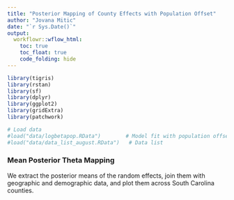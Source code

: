```yaml
---
title: "Posterior Mapping of County Effects with Population Offset"
author: "Jovana Mitic"
date: "`r Sys.Date()`"
output:
  workflowr::wflow_html:
    toc: true
    toc_float: true
    code_folding: hide
---
```


```r
library(tigris)
library(rstan)
library(sf)
library(dplyr)
library(ggplot2)
library(gridExtra)
library(patchwork)

# Load data
#load("data/logbetapop.RData")        # Model fit with population offset
#load("data/data_list_august.RData")   # Data list
```

### Mean Posterior Theta Mapping
We extract the posterior means of the random effects, join them with geographic and demographic data, and plot them across South Carolina counties.
